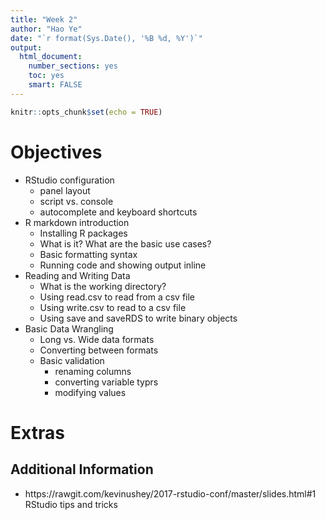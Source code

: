 ```yaml
---
title: "Week 2"
author: "Hao Ye"
date: "`r format(Sys.Date(), '%B %d, %Y')`"
output:
  html_document:
    number_sections: yes
    toc: yes
    smart: FALSE
---
```

```r
knitr::opts_chunk$set(echo = TRUE)
```

# Objectives
* RStudio configuration
    - panel layout
    - script vs. console
    - autocomplete and keyboard shortcuts
* R markdown introduction
    - Installing R packages
    - What is it? What are the basic use cases?
    - Basic formatting syntax
    - Running code and showing output inline
* Reading and Writing Data
    - What is the working directory?
    - Using read.csv to read from a csv file
    - Using write.csv to read to a csv file
    - Using save and saveRDS to write binary objects
* Basic Data Wrangling
    - Long vs. Wide data formats
    - Converting between formats
    - Basic validation
        - renaming columns
        - converting variable typrs
        - modifying values



# Extras

## Additional Information 

* https://rawgit.com/kevinushey/2017-rstudio-conf/master/slides.html#1
  RStudio tips and tricks



